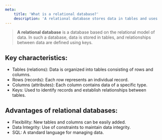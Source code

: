 ```yaml
---
meta:
    title: 'What is a relational database?'
    description: 'A relational database stores data in tables and uses keys to establish relationships between them. Learn about the advantages and characteristics of relational databases.'
---
```


> **A relational database** is a database based on the relational model of data. In such a database, data is stored in tables, and relationships between data are defined using keys.

## Key characteristics:

-   Tables (relations): Data is organized into tables consisting of rows and columns.
-   Rows (records): Each row represents an individual record.
-   Columns (attributes): Each column contains data of a specific type.
-   Keys: Used to identify records and establish relationships between tables.

## Advantages of relational databases:

-   Flexibility: New tables and columns can be easily added.
-   Data Integrity: Use of constraints to maintain data integrity.
-   SQL: A standard language for managing data.

